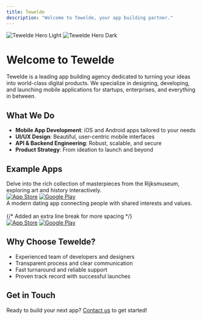 ```yaml
---
title: Tewelde
description: "Welcome to Tewelde, your app building partner."
---
```


<img
  className="block dark:hidden"
  src="/images/hero-light.png"
  alt="Tewelde Hero Light"
/>
<img
  className="hidden dark:block"
  src="/images/hero-dark.png"
  alt="Tewelde Hero Dark"
/>

# Welcome to Tewelde

Tewelde is a leading app building agency dedicated to turning your ideas into world-class digital products. We specialize in designing, developing, and launching mobile applications for startups, enterprises, and everything in between.

## What We Do

- **Mobile App Development**: iOS and Android apps tailored to your needs
- **UI/UX Design**: Beautiful, user-centric mobile interfaces
- **API & Backend Engineering**: Robust, scalable, and secure
- **Product Strategy**: From ideation to launch and beyond

## Example Apps

<CardGroup cols={2}>
  <Card
    title="Rijksmuseum"
    icon="palette"
  >
    Delve into the rich collection of masterpieces from the Rijksmuseum, exploring art and history interactively.
    <br />
    <div style={{ display: 'flex', alignItems: 'center' }}>
      <a href="https://apps.apple.com/ca/app/heirloom-gallery/id6504533291" target="_blank" rel="noopener noreferrer" style={{ display: 'inline-block', outline: 'none', textDecoration: 'none', maxWidth: '180px' }}><img src="/images/apple-store-icon.svg" alt="App Store" style={{width: '180px', verticalAlign: 'middle', marginRight: '0.25em', pointerEvents: 'none'}} /></a>
      <a href="https://play.google.com/store/apps/details?id=com.tewelde.rijksmuseum&utm_source=github" target="_blank" rel="noopener noreferrer" style={{ display: 'inline-block', outline: 'none', textDecoration: 'none', maxWidth: '240px' }}><img src="https://play.google.com/intl/en_us/badges/images/generic/en_badge_web_generic.png" alt="Google Play" style={{width: '240px', verticalAlign: 'middle', marginRight: '0.25em', pointerEvents: 'none'}} /></a>
    </div>
  </Card>
   <Card
      title="Qelebeet"
      icon="heart"
    >
      A modern dating app connecting people with shared interests and values.
      <br />
      <br /> {/* Added an extra line break for more spacing */}
      <div style={{ display: 'flex', alignItems: 'center' }}>
        <a href="https://testflight.apple.com/join/vqSaPKzt" target="_blank" rel="noopener noreferrer" style={{ display: 'inline-block', outline: 'none', textDecoration: 'none', maxWidth: '180px' }}><img src="/images/apple-store-icon.svg" alt="App Store" style={{width: '180px', verticalAlign: 'middle', marginRight: '0.25em', pointerEvents: 'none'}} /></a>
        <a href="https://play.google.com/store/apps/details?id=com.tewelde.qelebeet&hl=en_US" target="_blank" rel="noopener noreferrer" style={{ display: 'inline-block', outline: 'none', textDecoration: 'none', maxWidth: '240px' }}><img src="https://play.google.com/intl/en_us/badges/images/generic/en_badge_web_generic.png" alt="Google Play" style={{width: '240px', verticalAlign: 'middle', marginRight: '0.25em', pointerEvents: 'none'}} /></a>
      </div>
    </Card>
</CardGroup>

## Why Choose Tewelde?

- Experienced team of developers and designers
- Transparent process and clear communication
- Fast turnaround and reliable support
- Proven track record with successful launches

## Get in Touch

Ready to build your next app? [Contact us](mailto:info@tewelde.org) to get started!

